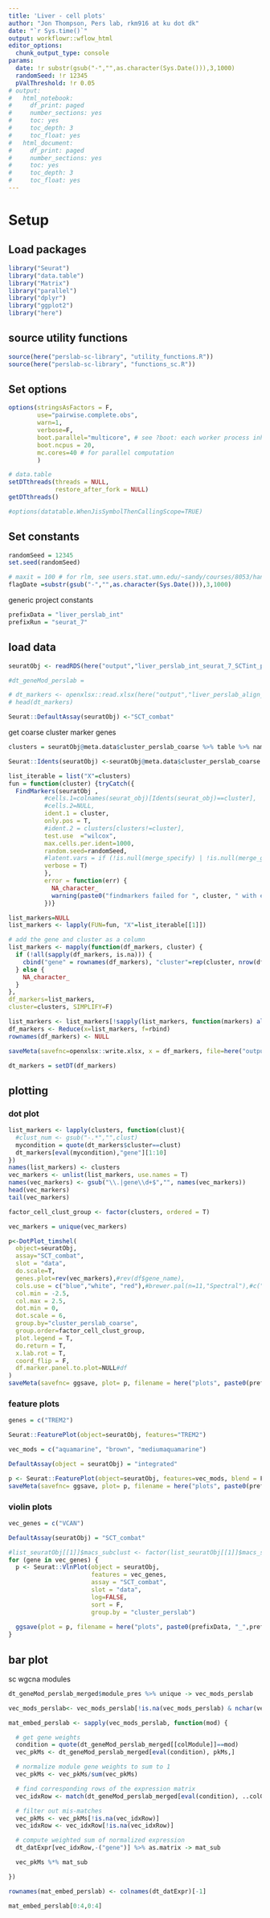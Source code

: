 ```yaml
---
title: 'Liver - cell plots'
author: "Jon Thompson, Pers lab, rkm916 at ku dot dk"
date: "`r Sys.time()`" 
output: workflowr::wflow_html
editor_options:
  chunk_output_type: console
params: 
  date: !r substr(gsub("-","",as.character(Sys.Date())),3,1000)
  randomSeed: !r 12345
  pValThreshold: !r 0.05
# output:
#   html_notebook:
#     df_print: paged
#     number_sections: yes
#     toc: yes
#     toc_depth: 3
#     toc_float: yes
#   html_document:
#     df_print: paged
#     number_sections: yes
#     toc: yes
#     toc_depth: 3
#     toc_float: yes
---
```


# Setup

## Load packages

```r

library("Seurat")
library("data.table")
library("Matrix")
library("parallel")
library("dplyr")
library("ggplot2")
library("here")

```

## source utility functions

```r
source(here("perslab-sc-library", "utility_functions.R"))
source(here("perslab-sc-library", "functions_sc.R"))
```

## Set options

```r
options(stringsAsFactors = F, 
        use="pairwise.complete.obs", 
        warn=1, 
        verbose=F,
        boot.parallel="multicore", # see ?boot: each worker process inherits the environment of the current session, including the workspace and the loaded namespaces and attached packages (but not the random number seed: see below). 
        boot.ncpus = 20,
        mc.cores=40 # for parallel computation
        ) 

# data.table
setDTthreads(threads = NULL, 
             restore_after_fork = NULL)
getDTthreads()

#options(datatable.WhenJisSymbolThenCallingScope=TRUE)
```

## Set constants

```r
randomSeed = 12345
set.seed(randomSeed)

# maxit = 100 # for rlm, see users.stat.umn.edu/~sandy/courses/8053/handouts/robust.pdf
flagDate =substr(gsub("-","",as.character(Sys.Date())),3,1000)

```

generic project constants 

```r
prefixData = "liver_perslab_int"
prefixRun = "seurat_7"
```

## load data

```r
seuratObj <- readRDS(here("output","liver_perslab_int_seurat_7_SCTint_perslab_labels_seuratObj.RDS.gz"))
```

```r
#dt_geneMod_perslab = 
```

```r
# dt_markers <- openxlsx::read.xlsx(here("output","liver_perslab_align_seurat_7_SCTransformIntegrated_clustermarkers.xlsx"))
# head(dt_markers)
```

```r
Seurat::DefaultAssay(seuratObj) <-"SCT_combat"
```

get coarse cluster marker genes

```r
clusters = seuratObj@meta.data$cluster_perslab_coarse %>% table %>% names 

Seurat::Idents(seuratObj) <-seuratObj@meta.data$cluster_perslab_coarse

list_iterable = list("X"=clusters)
fun = function(cluster) {tryCatch({
  FindMarkers(seuratObj ,  
          #cells.1=colnames(seurat_obj)[Idents(seurat_obj)==cluster],
          #cells.2=NULL,
          ident.1 = cluster,
          only.pos = T,
          #ident.2 = clusters[clusters!=cluster],
          test.use  ="wilcox",
          max.cells.per.ident=1000,
          random.seed=randomSeed,
          #latent.vars = if (!is.null(merge_specify) | !is.null(merge_group_IDs)) "sample_ID" else NULL,
          verbose = T)
          }, 
          error = function(err) {
            NA_character_
            warning(paste0("findmarkers failed for ", cluster, " with error "))
          })}

list_markers=NULL
list_markers <- lapply(FUN=fun, "X"=list_iterable[[1]])

# add the gene and cluster as a column
list_markers <- mapply(function(df_markers, cluster) {
  if (!all(sapply(df_markers, is.na))) {
    cbind("gene" = rownames(df_markers), "cluster"=rep(cluster, nrow(df_markers)), df_markers)
  } else {
    NA_character_
  }
},
df_markers=list_markers, 
cluster=clusters, SIMPLIFY=F)

list_markers <- list_markers[!sapply(list_markers, function(markers) all(is.na(markers)))]
df_markers <- Reduce(x=list_markers, f=rbind)
rownames(df_markers) <- NULL

saveMeta(savefnc=openxlsx::write.xlsx, x = df_markers, file=here("output", paste0(prefixData, "_", prefixRun, "coarse_clustermarkers_", flagDate,".xlsx")))

```

```r
dt_markers = setDT(df_markers)
```


## plotting

### dot plot

```r

list_markers <- lapply(clusters, function(clust){
  #clust_num <- gsub("-.*","",clust)
  mycondition = quote(dt_markers$cluster==clust)
  dt_markers[eval(mycondition),"gene"][1:10]
})
names(list_markers) <- clusters
vec_markers <- unlist(list_markers, use.names = T)
names(vec_markers) <- gsub("\\.|gene\\d+$","", names(vec_markers))
head(vec_markers)
tail(vec_markers)
```

```r
factor_cell_clust_group <- factor(clusters, ordered = T)
```

```r
vec_markers = unique(vec_markers)
```

```r

p<-DotPlot_timshel(
  object=seuratObj,
  assay="SCT_combat",
  slot = "data",
  do.scale=T,
  genes.plot=rev(vec_markers),#rev(df$gene_name),
  cols.use = c("blue","white", "red"),#brewer.pal(n=11,"Spectral"),#c("blue","red"),
  col.min = -2.5,
  col.max = 2.5,
  dot.min = 0,
  dot.scale = 6,
  group.by="cluster_perslab_coarse",
  group.order=factor_cell_clust_group,
  plot.legend = T,
  do.return = T,
  x.lab.rot = T,
  coord_flip = F,
  df.marker.panel.to.plot=NULL#df
)
saveMeta(savefnc= ggsave, plot= p, filename = here("plots", paste0(prefixData, "_", prefixRun, "_SCT_combat_clust_coarse_markergene_dotplot",flagDate,".pdf")), width = 25, height=6)
```

### feature plots

```r
genes = c("TREM2")
```

```r
Seurat::FeaturePlot(object=seuratObj, features="TREM2")
```

```r
vec_mods = c("aquamarine", "brown", "mediumaquamarine")
```

```r
DefaultAssay(object = seuratObj) = "integrated"
```

```r
p <- Seurat::FeaturePlot(object=seuratObj, features=vec_mods, blend = F, order = T)
saveMeta(savefnc= ggsave, plot= p, filename = here("plots", paste0(prefixData, "_", prefixRun, "_", prefixOut, "_mod_featplots_",flagDate,".pdf")), width = 12, height=12)
```

### violin plots

```r
vec_genes = c("VCAN")
```

```r
DefaultAssay(seuratObj) = "SCT_combat"
```

```r
#list_seuratObj[[1]]$macs_subclust <- factor(list_seuratObj[[1]]$macs_subclust, levels = 0:6, ordered=T)
for (gene in vec_genes) {
  p <- Seurat::VlnPlot(object = seuratObj, 
                       features = vec_genes,
                       assay = "SCT_combat", 
                       slot = "data", 
                       log=FALSE,
                       sort = F, 
                       group.by = "cluster_perslab")
  
  ggsave(plot = p, filename = here("plots", paste0(prefixData, "_",prefixRun, "_",gene,"_vlnplot_", params$date, ".pdf")), width = 12, height=9)
}
```

## bar plot

sc wgcna modules

```r

dt_geneMod_perslab_merged$module_pres %>% unique -> vec_mods_perslab

vec_mods_perslab<- vec_mods_perslab[!is.na(vec_mods_perslab) & nchar(vec_mods_perslab)>0]

mat_embed_perslab <- sapply(vec_mods_perslab, function(mod) {

  # get gene weights
  condition = quote(dt_geneMod_perslab_merged[[colModule]]==mod)
  vec_pkMs <- dt_geneMod_perslab_merged[eval(condition), pkMs,]

  # normalize module gene weights to sum to 1
  vec_pkMs <- vec_pkMs/sum(vec_pkMs)

  # find corresponding rows of the expression matrix
  vec_idxRow <- match(dt_geneMod_perslab_merged[eval(condition), ..colGeneNames, ][[1]], dt_datExpr[,gene])

  # filter out mis-matches
  vec_pkMs <- vec_pkMs[!is.na(vec_idxRow)]
  vec_idxRow <- vec_idxRow[!is.na(vec_idxRow)]

  # compute weighted sum of normalized expression
  dt_datExpr[vec_idxRow,-("gene")] %>% as.matrix -> mat_sub

  vec_pkMs %*% mat_sub

})

rownames(mat_embed_perslab) <- colnames(dt_datExpr)[-1]

mat_embed_perslab[0:4,0:4]
```

